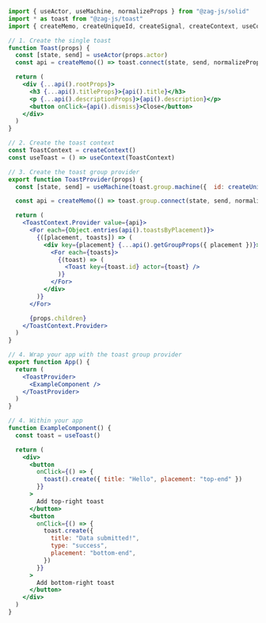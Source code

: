 ```jsx
import { useActor, useMachine, normalizeProps } from "@zag-js/solid"
import * as toast from "@zag-js/toast"
import { createMemo, createUniqueId, createSignal, createContext, useContext, For } from "solid-js"

// 1. Create the single toast
function Toast(props) {
  const [state, send] = useActor(props.actor)
  const api = createMemo(() => toast.connect(state, send, normalizeProps))

  return (
    <div {...api().rootProps}>
      <h3 {...api().titleProps}>{api().title}</h3>
      <p {...api().descriptionProps}>{api().description}</p>
      <button onClick={api().dismiss}>Close</button>
    </div>
  )
}

// 2. Create the toast context
const ToastContext = createContext()
const useToast = () => useContext(ToastContext)

// 3. Create the toast group provider
export function ToastProvider(props) {
  const [state, send] = useMachine(toast.group.machine({  id: createUniqueId() }))

  const api = createMemo(() => toast.group.connect(state, send, normalizeProps))

  return (
    <ToastContext.Provider value={api}>
      <For each={Object.entries(api().toastsByPlacement)}>
        {([placement, toasts]) => (
          <div key={placement} {...api().getGroupProps({ placement })}>
            <For each={toasts}>
              {(toast) => (
                <Toast key={toast.id} actor={toast} />
              )}
            </For>
          </div>
        )}
      </For>

      {props.children}
    </ToastContext.Provider>
  )
}

// 4. Wrap your app with the toast group provider
export function App() {
  return (
    <ToastProvider>
      <ExampleComponent />
    </ToastProvider>
  )
}

// 4. Within your app
function ExampleComponent() {
  const toast = useToast()

  return (
    <div>
      <button
        onClick={() => {
          toast().create({ title: "Hello", placement: "top-end" })
        }}
      >
        Add top-right toast
      </button>
      <button
        onClick={() => {
          toast.create({
            title: "Data submitted!",
            type: "success",
            placement: "bottom-end",
          })
        }}
      >
        Add bottom-right toast
      </button>
    </div>
  )
}
```
